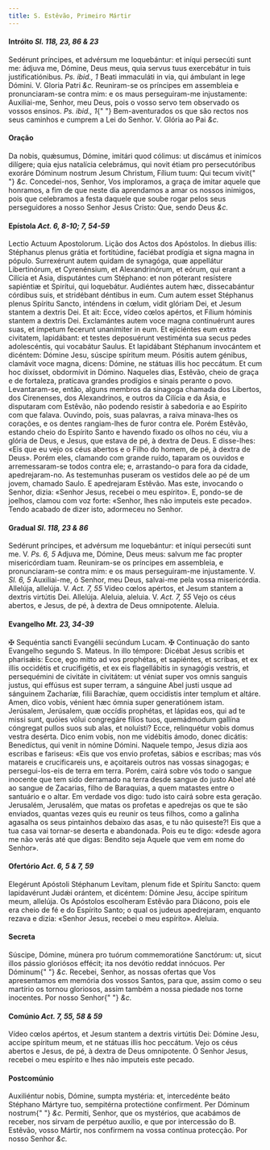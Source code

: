 ```yaml
---
title: S. Estêvão, Primeiro Mártir
---
```


<h4 class="text-center">
  Intróito <em>Sl. 118, 23, 86 & 23</em>
</h4>
<div class="grid grid-cols-2 gap-5">
  <span class="text-justify">
    Sedérunt príncipes, et advérsum me loquebántur: et iníqui persecúti sunt me:
    ádjuva me, Dómine, Deus meus, quia servus tuus exercebátur in tuis
    justificatiónibus. <em>Ps. ibid., 1</em> Beati immaculáti in via, qui
    ámbulant in lege Dómini. V. Gloria Patri <em>&c.</em>
  </span>
  <span class="text-justify">
    Reuniram-se os príncipes em assembleia e pronunciaram-se contra mim: e os
    maus perseguiram-me injustamente: Auxiliai-me, Senhor, meu Deus, pois o
    vosso servo tem observado os vossos ensinos. <em>Ps. ibid., 1</em>{" "}
    Bem-aventurados os que são rectos nos seus caminhos e cumprem a Lei do
    Senhor. V. Glória ao Pai <em>&c.</em>
  </span>
</div>


#### Oração
<div class="grid grid-cols-2 gap-5">
  <span class="text-justify">
    Da nobis, quǽsumus, Dómine, imitári quod cólimus: ut discámus et inimícos
    dilígere; quia ejus natalícia celebrámus, qui novit étiam pro persecutóribus
    exoráre Dóminum nostrum Jesum Christum, Fílium tuum: Qui tecum vivit{" "}
    <em>&c.</em>
  </span>
  <span class="text-justify">
    Concedei-nos, Senhor, Vos imploramos, a graça de imitar aquele que honramos,
    a fim de que neste dia aprendamos a amar os nossos inimigos, pois que
    celebramos a festa daquele que soube rogar pelos seus perseguidores a nosso
    Senhor Jesus Cristo: Que, sendo Deus <em>&c.</em>
  </span>
</div>

<h4 class="text-center">
  Epístola <em>Act. 6, 8-10; 7, 54-59</em>
</h4>
<div class="grid grid-cols-2 gap-5">
  <span class="text-justify">Lectio Actuum Apostolorum.</span>
  <span class="text-justify">Lição dos Actos dos Apóstolos.</span>
  <span class="text-justify">
    In diebus illis: Stéphanus plenus grátia et fortitúdine, faciébat prodígia
    et signa magna in pópulo. Surrexérunt autem quidam de synagóga, quæ
    appellátur Libertinórum, et Cyrenénsium, et Alexandrinórum, et eórum, qui
    erant a Cilícia et Asia, disputántes cum Stéphano: et non póterant resístere
    sapiéntiæ et Spirítui, qui loquebátur. Audiéntes autem hæc, dissecabántur
    córdibus suis, et stridébant déntibus in eum. Cum autem esset Stéphanus
    plenus Spíritu Sancto, inténdens in cœlum, vidit glóriam Dei, et Jesum
    stantem a dextris Dei. Et ait: Ecce, vídeo cœlos apértos, et Fílium hóminis
    stantem a dextris Dei. Exclamántes autem voce magna continuérunt aures suas,
    et ímpetum fecerunt unanímiter in eum. Et ejiciéntes eum extra civitatem,
    lapidábant: et testes deposuérunt vestiménta sua secus pedes adolescéntis,
    qui vocabátur Saulus. Et lapidábant Stéphanum invocántem et dicéntem: Dómine
    Jesu, súscipe spíritum meum. Pósitis autem génibus, clamávit voce magna,
    dicens: Dómine, ne státuas illis hoc peccátum. Et cum hoc dixísset,
    obdormívit in Dómino.
  </span>
  <span class="text-justify">
    Naqueles dias, Estêvão, cheio de graça e de fortaleza, praticava grandes
    prodígios e sinais perante o povo. Levantaram-se, então, alguns membros da
    sinagoga chamada dos Libertos, dos Cirenenses, dos Alexandrinos, e outros da
    Cilícia e da Ásia, e disputaram com Estêvão, não podendo resistir à
    sabedoria e ao Espírito com que falava. Ouvindo, pois, suas palavras, a
    raiva minava-lhes os corações, e os dentes rangiam-lhes de furor contra ele.
    Porém Estêvão, estando cheio do Espírito Santo e havendo fixado os olhos no
    céu, viu a glória de Deus, e Jesus, que estava de pé, à dextra de Deus. E
    disse-lhes: «Eis que eu vejo os céus abertos e o Filho do homem, de pé, à
    dextra de Deus». Porém eles, clamando com grande ruído, taparam os ouvidos e
    arremessaram-se todos contra ele; e, arrastando-o para fora da cidade,
    apedrejaram-no. As testemunhas puseram os vestidos dele ao pé de um jovem,
    chamado Saulo. E apedrejaram Estêvão. Mas este, invocando o Senhor, dizia:
    «Senhor Jesus, recebei o meu espírito». E, pondo-se de joelhos, clamou com
    voz forte: «Senhor, lhes não imputeis este pecado». Tendo acabado de dizer
    isto, adormeceu no Senhor.
  </span>
</div>

<h4 class="text-center">
  Gradual <em>Sl. 118, 23 & 86</em>
</h4>
<div class="grid grid-cols-2 gap-5">
  <span class="text-justify">
    Sedérunt príncipes, et advérsum me loquebántur: et iníqui persecúti sunt me.
    V. <em>Ps. 6, 5</em> Adjuva me, Dómine, Deus meus: salvum me fac propter
    misericórdiam tuam.
  </span>
  <span class="text-justify">
    Reuniram-se os príncipes em assembleia, e pronunciaram-se contra mim: e os
    maus perseguiram-me injustamente. V. <em>Sl. 6, 5</em> Auxiliai-me, ó
    Senhor, meu Deus, salvai-me pela vossa misericórdia.
  </span>
  <span class="text-justify">
    Allelúja, allelúja. V. <em>Act. 7, 55</em> Vídeo cœlos apértos, et Jesum
    stantem a dextris virtútis Dei. Allelúja.
  </span>
  <span class="text-justify">
    Aleluia, aleluia. V. <em>Act. 7, 55</em> Vejo os céus abertos, e Jesus, de
    pé, à dextra de Deus omnipotente. Aleluia.
  </span>
</div>

<h4 class="text-center">
  Evangelho <em>Mt. 23, 34-39</em>
</h4>
<div class="grid grid-cols-2 gap-5">
  <span class="text-justify">
    <span class="text-red-500">&#10016;</span> Sequéntia sancti Evangélii
    secúndum Lucam.
  </span>
  <span class="text-justify">
    <span class="text-red-500">&#10016;</span> Continuação do santo Evangelho
    segundo S. Mateus.
  </span>
  <span class="text-justify">
    In illo témpore: Dicébat Jesus scribis et pharisǽis: Ecce, ego mitto ad vos
    prophétas, et sapiéntes, et scribas, et ex illis occidétis et crucifigétis,
    et ex eis flagellábitis in synagógis vestris, et persequémini de civitáte in
    civitátem: ut véniat super vos omnis sanguis justus, qui effúsus est super
    terram, a sánguine Abel justi usque ad sánguinem Zacharíæ, filii Barachíæ,
    quem occidístis inter templum et altáre. Amen, dico vobis, vénient hæc ómnia
    super generatiónem istam. Jerúsalem, Jerúsalem, quæ occídis prophétas, et
    lápidas eos, qui ad te missi sunt, quóies vólui congregáre fílios tuos,
    quemádmodum gallína cóngregat pullos suos sub alas, et noluísti? Ecce,
    relinquétur vobis domus vestra desérta. Dico enim vobis, non me vidébitis
    ámodo, donec dicátis: Benedíctus, qui venit in nómine Dómini.
  </span>
  <span class="text-justify">
    Naquele tempo, Jesus dizia aos escribas e fariseus: «Eis que vos envio
    profetas, sábios e escribas; mas vós matareis e crucificareis uns, e
    açoitareis outros nas vossas sinagogas; e persegui-los-eis de terra em
    terra. Porém, cairá sobre vós todo o sangue inocente que tem sido derramado
    na terra desde sangue do justo Abel até ao sangue de Zacarias, filho de
    Baraquias, a quem matastes entre o santuário e o altar. Em verdade vos digo:
    tudo isto cairá sobre esta geração. Jerusalém, Jerusalém, que matas os
    profetas e apedrejas os que te são enviados, quantas vezes quis eu reunir os
    teus filhos, como a galinha agasalha os seus pintainhos debaixo das asas, e
    tu não quiseste?! Eis que a tua casa vai tornar-se deserta e abandonada.
    Pois eu te digo: «desde agora me não verás até que digas: Bendito seja
    Aquele que vem em nome do Senhor».
  </span>
</div>

<h4 class="text-center">
  Ofertório <em>Act. 6, 5 & 7, 59</em>
</h4>
<div class="grid grid-cols-2 gap-5">
  <span class="text-justify">
    Elegérunt Apóstoli Stéphanum Levítam, plenum fide et Spíritu Sancto: quem
    lapidavérunt Judǽi orántem, et dicéntem: Dómine Jesu, áccipe spíritum meum,
    allelúja.
  </span>
  <span class="text-justify">
    Os Apóstolos escolheram Estêvão para Diácono, pois ele era cheio de fé e do
    Espírito Santo; o qual os judeus apedrejaram, enquanto rezava e dizia:
    «Senhor Jesus, recebei o meu espírito». Aleluia.
  </span>
</div>


#### Secreta
<div class="grid grid-cols-2 gap-5">
  <span class="text-justify">
    Súscipe, Dómine, múnera pro tuórum commemoratióne Sanctórum: ut, sicut illos
    pássio gloriósos effécit; ita nos devótio reddat innócuos. Per Dóminum{" "}
    <em>&c.</em>
  </span>
  <span class="text-justify">
    Recebei, Senhor, as nossas ofertas que Vos apresentamos em memória dos
    vossos Santos, para que, assim como o seu martírio os tornou gloriosos,
    assim também a nossa piedade nos torne inocentes. Por nosso Senhor{" "}
    <em>&c.</em>
  </span>
</div>

<h4 class="text-center">
  Comúnio <em>Act. 7, 55, 58 & 59</em>
</h4>
<div class="grid grid-cols-2 gap-5">
  <span class="text-justify">
    Vídeo cœlos apértos, et Jesum stantem a dextris virtútis Dei: Dómine Jesu,
    accipe spíritum meum, et ne státuas illis hoc peccátum.
  </span>
  <span class="text-justify">
    Vejo os céus abertos e Jesus, de pé, à dextra de Deus omnipotente. Ó Senhor
    Jesus, recebei o meu espírito e lhes não imputeis este pecado.
  </span>
</div>


#### Postcomúnio
<div class="grid grid-cols-2 gap-5">
  <span class="text-justify">
    Auxiliéntur nobis, Dómine, sumpta mystéria: et, intercedénte beáto Stéphano
    Mártyre tuo, sempitérna protectióne confírment. Per Dóminum nostrum{" "}
    <em>&c.</em>
  </span>
  <span class="text-justify">
    Permiti, Senhor, que os mystérios, que acabámos de receber, nos sirvam de
    perpétuo auxílio, e que por intercessão do B. Estêvão, vosso Mártir, nos
    confirmem na vossa contínua protecção. Por nosso Senhor <em>&c.</em>
  </span>
</div>

